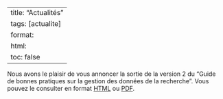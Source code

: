 
---
title: "Actualités"
tags: [actualite]
format:
  html:
    toc: false
---

Nous avons le plaisir de vous annoncer la sortie de la version 2 du "Guide de bonnes pratiques sur la gestion des données de la recherche". Vous pouvez le consulter en format [HTML](https://mi-gt-donnees.pages.math.unistra.fr/guide/00-introduction.html) ou [PDF](https://mi-gt-donnees.pages.math.unistra.fr/guide/guide_bonnes_pratiques_gestion_donnees_recherche_v2.pdf).
